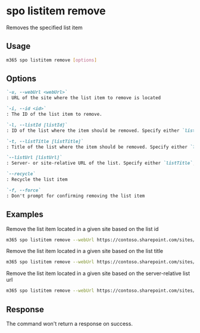 
# spo listitem remove

Removes the specified list item

## Usage

```sh
m365 spo listitem remove [options]
```

## Options

```md definition-list
`-u, --webUrl <webUrl>`
: URL of the site where the list item to remove is located

`-i, --id <id>`
: The ID of the list item to remove.

`-l, --listId [listId]`
: ID of the list where the item should be removed. Specify either `listTitle`, `listId` or `listUrl`

`-t, --listTitle [listTitle]`
: Title of the list where the item should be removed. Specify either `listTitle`, `listId` or `listUrl`

`--listUrl [listUrl]`
: Server- or site-relative URL of the list. Specify either `listTitle`, `listId` or `listUrl`

`--recycle`
: Recycle the list item

`-f, --force`
: Don't prompt for confirming removing the list item
```

<Global />

## Examples

Remove the list item located in a given site based on the list id

```sh
m365 spo listitem remove --webUrl https://contoso.sharepoint.com/sites/project-x --listId 0cd891ef-afce-4e55-b836-fce03286cccf --id 1
```

Remove the list item located in a given site based on the list title

```sh
m365 spo listitem remove --webUrl https://contoso.sharepoint.com/sites/project-x --listTitle 'List 1' --id 1
```

Remove the list item located in a given site based on the server-relative list url

```sh
m365 spo listitem remove --webUrl https://contoso.sharepoint.com/sites/project-x --listUrl /sites/project-x/lists/TestList --id 1
```

## Response

The command won't return a response on success.
